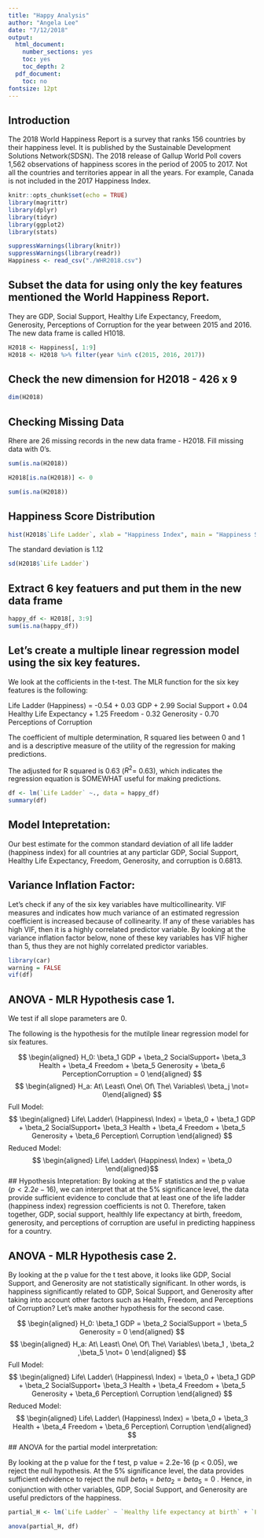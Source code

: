 ```yaml
---
title: "Happy Analysis"
author: "Angela Lee"
date: "7/12/2018"
output: 
  html_document:
    number_sections: yes
    toc: yes
    toc_depth: 2
  pdf_document:
    toc: no
fontsize: 12pt
---
```




## Introduction
The 2018 World Happiness Report is a survey that ranks 156 countries by their happiness level. It is published by the Sustainable Development Solutions Network(SDSN). The 2018 release of Gallup World Poll covers 1,562 observations of happiness scores in the period of 2005 to 2017. Not all the countries and territories appear in all the years. For example, Canada is not included in the 2017 Happiness Index. 


```r
knitr::opts_chunk$set(echo = TRUE)
library(magrittr)
library(dplyr)
library(tidyr)
library(ggplot2)
library(stats)

suppressWarnings(library(knitr))
suppressWarnings(library(readr))
Happiness <- read_csv("./WHR2018.csv")

```

##  Subset the data for using only the key features mentioned the World Happiness Report. 
They are GDP, Social Support, Healthy Life Expectancy, Freedom, Generosity, Perceptions of Corruption for the year between 2015 and 2016. The new data frame is called H1018.
```r

H2018 <- Happiness[, 1:9]
H2018 <- H2018 %>% filter(year %in% c(2015, 2016, 2017))

```


## Check the new dimension for H2018 - 426 x 9 

```r
dim(H2018)
```

## Checking Missing Data 

Rhere are 26 missing records in the new data frame - H2018. Fill missing data with 0's.

```r

sum(is.na(H2018))

H2018[is.na(H2018)] <- 0

sum(is.na(H2018))
```


## Happiness Score Distribution

```r
hist(H2018$`Life Ladder`, xlab = "Happiness Index", main = "Happiness Score Distribution - 2015, 2016, and 2018", col = "thistle")
```

The standard deviation is 1.12
```r
sd(H2018$`Life Ladder`)
```

## Extract 6 key featuers and put them in the new data frame

```r
happy_df <- H2018[, 3:9]
sum(is.na(happy_df))
```             

## Let's create a multiple linear regression model using the six key features. 


We look at the cofficients in the t-test. The MLR function for the six key features is the following:

Life Ladder (Happiness) = -0.54 + 0.03 GDP + 2.99 Social Support + 0.04 Healthy Life Expectancy + 1.25 Freedom - 0.32 Generosity - 0.70 Perceptions of Corruption

The coefficient of multiple determination, R squared lies between 0 and 1 and is a descriptive measure of the utility of the regression for making predictions.

The adjusted for R squared is 0.63  ($R^{2}$= 0.63), which indicates the regression equation is SOMEWHAT useful for making predictions.
```r
df <- lm(`Life Ladder` ~., data = happy_df)
summary(df)
```

## Model Intepretation:
Our best estimate for the common standard deviation of all life ladder (happiness index) for all countries at any particlar GDP, Social Support, Healthy Life Expectancy, Freedom, Generosity, and corruption is 0.6813. 

## Variance Inflation Factor: 

Let's check if any of the six key variables have multicollinearity. VIF measures and indicates how much variance of an estimated regression coefficient is increased because of collinearity. If any of these variables has high VIF, then it is a highly correlated predictor variable. By looking at the variance inflation factor below, none of these key variables has VIF higher than 5, thus they are not highly correlated predictor variables. 

```r
library(car)
warning = FALSE
vif(df)
```


## ANOVA - MLR Hypothesis case 1. 

We test if all slope parameters are 0.

The following is the hypothesis for the mutilple linear regression model for six features.


$$   \begin{aligned} H_0: \beta_1 GDP + \beta_2 SocialSupport+ \beta_3 Health + \beta_4 Freedom + \beta_5 Generosity + \beta_6 PerceptionCorruption = 0 \end{aligned} $$
$$   \begin{aligned} H_a:  At\ Least\ One\ Of\ The\ Variables\ \beta_j \not= 0\end{aligned} $$
Full Model: 
$$   \begin{aligned} Life\ Ladder\ (Happiness\ Index) = \beta_0 + \beta_1 GDP + \beta_2 SocialSupport+ \beta_3 Health + \beta_4 Freedom + \beta_5 Generosity + \beta_6 Perception\ Corruption \end{aligned}  $$
Reduced Model:
$$   \begin{aligned} Life\ Ladder\ (Happiness\ Index) = \beta_0 \end{aligned}$$
## Hypothesis Intepretation:
By looking at the F statistics and the p value (${p < 2.2e-16 }$), we can interpret that at the 5% significance level, the data provide sufficient evidence to conclude that at least one of the life ladder (happiness index) regression coefficients is not 0. Therefore, taken together, GDP, social support, healthly life expectancy at birth, freedom, generosity, and perceptions of corruption are useful in predicting happiness for a country. 

## ANOVA - MLR Hypothesis case 2. 

By looking at the p value for the t test above, it looks like GDP, Social Support, and Generosity are not statistically significant. In other words, is happiness significantly related to GDP, Soical Support, and Generosity after taking into account other factors such as Health, Freedom, and Perceptions of Corruption? Let's make another hypothesis for the second case.  

$$   \begin{aligned} H_0: \beta_1 GDP = \beta_2 SocialSupport = \beta_5 Generosity  = 0 \end{aligned} $$
$$   \begin{aligned} H_a: At\ Least\ One\ Of\ The\ Variables\  \beta_1 , \beta_2 ,\beta_5 \not= 0 \end{aligned} $$
Full Model: 
$$   \begin{aligned} Life\ Ladder\ (Happiness\ Index) = \beta_0 + \beta_1 GDP + \beta_2 SocialSupport+ \beta_3 Health + \beta_4 Freedom + \beta_5 Generosity + \beta_6 Perception\ Corruption \end{aligned}  $$
Reduced Model:
$$   \begin{aligned} Life\ Ladder\ (Happiness\ Index) = \beta_0 + \beta_3 Health + \beta_4 Freedom + \beta_6 Perception\ Corruption \end{aligned}  $$
## ANOVA for the partial model interpretation: 

By looking at the p value for the f test, p value = 2.2e-16 (p < 0.05), we reject the null hypothesis. At the 5% significance level, the data provides sufficient edvidence to reject the null ${beta_1 = beta_2 = beta_5 = 0}$ . Hence, in conjunction with other variables, GDP, Social Support, and Generosity are useful predictors of the happiness. 
```r
partial_H <- lm(`Life Ladder` ~ `Healthy life expectancy at birth` + `Freedom to make life choices` + `Perceptions of corruption` , data = happy_df)

anova(partial_H, df)

```



